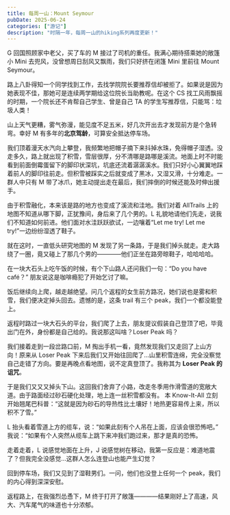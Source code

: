 ```yaml
---
title: 每周一山：Mount Seymour
pubDate: 2025-06-24
categories: ["游记"]
description: "时隔一年，每周一山的hiking系列再度更新！"
---
```



G 回国照顾家中老父，买了车的 M 接过了司机的重任。我满心期待搭乘她的敞篷小 Mini 去兜风，没曾想周日刮风又飘雨，我们只好挤在闭篷 Mini 里前往 Mount Seymour。

路上八卦得知一个同学找到工作，去找学院院长要推荐信却被拒了。如果说是因为她表现不佳，那她可是连续两学期给这位院长当助教呢。在这个 CS 找工风雨飘摇的时期，一个院长还不肯帮自己学生、曾是自己 TA 的学生写推荐信，只能骂：垃圾人类！

山上天气更糟，雾气弥漫，能见度不足五米，好几次开出去才发现前方是个急转弯。幸好 M 有多年的**北京驾龄**，可算安全抵达停车场。

我们顶着漫天水汽向上攀登，我频繁地把帽子摘下来抖掉水珠，免得帽子湿透。没走多久，路上就出现了积雪，雪层很厚，分不清哪是路哪是溪流。地面上时不时能看到前面倒霉蛋留下的脚印状深坑，坑底还流着潺潺溪水。我们只好小心翼翼地踩着前人的脚印往前走。但积雪被踩实之后就变成了黑冰，又湿又滑，十分难走。一群人中只有 M 带了冰爪，她主动提出走在最后，我们摔倒的时候还能及时伸出援手。

由于积雪融化，本来该是路的地方也变成了溪流和洼地。我们对着 AllTrails 上的地图不知道从哪下脚，正犹豫间，身后来了几个男的。L 礼貌地请他们先走，说我们不知道如何前进。他们面对水洼跃跃欲试，一边嚷着“Let me try! Let me try!”一边纷纷湿透了鞋子。

<TwoImageRow
  leftSrc="https://pub-a55ec74b764445bf87cc8622864a75d4.r2.dev/seymour-1.JPG"
  rightSrc="https://pub-a55ec74b764445bf87cc8622864a75d4.r2.dev/seymour-2.jpg"
  alt="雾蒙蒙的山和满是积雪的路"
/>

就在这时，一直低头研究地图的 M 发现了另一条路，于是我们掉头就走。走大路绕了一圈，竟又碰上了那几个男的————他们正坐在路旁晾鞋子，哈哈哈哈。

在一块大石头上吃午饭的时候，有个下山路人还问我们一句：“Do you have café？” 朋友说这是咖啡瘾犯了开始乞讨了嘛。

饭后继续向上爬，越走越绝望。问几个返程的女生前方路况，她们说也是雾和积雪，我们便决定掉头回去。遗憾的是，这条 trail 有三个 peak，我们一个都没能登上。

返程时路过一块大石头的平台，我们爬了上去，朋友提议假装自己登顶了吧，毕竟出门在外，身份都是自己给的。我说那这叫啥？Loser Peak 吗？

我们接着走到一段岔路口前，M 掏出手机一看，竟然发现我们又走回了上山方向！原来从 Loser Peak 下来后我们又开始往回爬了…山里积雪连绵，完全没察觉自己走错了方向。要是再晚点看地图，说不定真登顶了。我称其为 **Loser Peak 的诅咒**。

于是我们又又又掉头下山。这回我们舍弃了小路，改走冬季用作滑雪道的宽敞大道。由于路面经过砂石硬化处理，地上连一丝积雪都没有。
本 Know-It-All 立刻开始翘尾巴科普：“这就是因为砂石的导热性比土壤好！地热更容易传上来，所以积不了雪。”

<ImageComponent
  src="https://pub-a55ec74b764445bf87cc8622864a75d4.r2.dev/seymour-4.JPG"
  alt="灰扑扑的雪道"
/>

L 抬头看着雪道上方的缆车，说：“如果此刻有个人吊在上面，应该会很恐怖吧。”
我说：“如果有个人突然从缆车上跳下来冲我们跑过来，那才是真的恐怖。

走着走着，L 说感觉地面在上升，J 说感觉树在移动，我第一反应是：难道地震了？但我完全没感觉…这群人怎么连登山也能产生幻觉？

<ImageComponent
  src="https://pub-a55ec74b764445bf87cc8622864a75d4.r2.dev/seymour-3.JPG"
  alt="狂野姐妹，各自发癫"
/>

回到停车场，我们又见到了湿鞋男们。一问，他们也没登上任何一个 peak，我们的内心得到深深安慰。

返程路上，在我强烈怂恿下，M 终于打开了敞篷————结果刚好上了高速，风大、汽车尾气的味道也十分浓郁。

